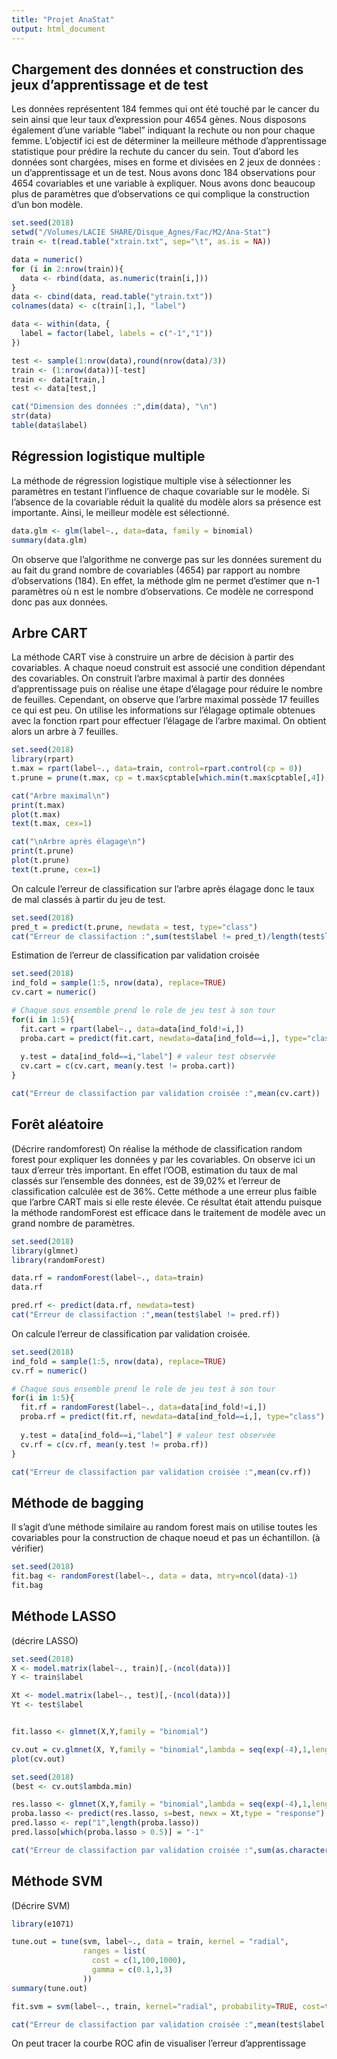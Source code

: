 ```yaml
---
title: "Projet AnaStat"
output: html_document
---
```


## Chargement des données et construction des jeux d'apprentissage et de test

Les données représentent 184 femmes qui ont été touché par le cancer du sein ainsi que leur taux d'expression pour 4654 gènes. Nous disposons également d'une variable "label" indiquant la rechute ou non pour chaque femme. L'objectif ici est de déterminer la meilleure méthode d'apprentissage statistique pour prédire la rechute du cancer du sein. Tout d'abord les données sont chargées, mises en forme et divisées en 2 jeux de données : un d'apprentissage et un de test. 
Nous avons donc 184 observations pour 4654 covariables et une variable à expliquer. Nous avons donc beaucoup plus de paramètres que d'observations ce qui complique la construction d'un bon modèle. 

```r
set.seed(2018)
setwd("/Volumes/LACIE SHARE/Disque_Agnes/Fac/M2/Ana-Stat")
train <- t(read.table("xtrain.txt", sep="\t", as.is = NA))

data = numeric()
for (i in 2:nrow(train)){
  data <- rbind(data, as.numeric(train[i,]))
}
data <- cbind(data, read.table("ytrain.txt"))
colnames(data) <- c(train[1,], "label")

data <- within(data, {
  label = factor(label, labels = c("-1","1"))
})

test <- sample(1:nrow(data),round(nrow(data)/3))
train <- (1:nrow(data))[-test]
train <- data[train,]
test <- data[test,]

cat("Dimension des données :",dim(data), "\n")
str(data)
table(data$label)
```

## Régression logistique multiple

La méthode de régression logistique multiple vise à sélectionner les paramètres en testant l'influence de chaque covariable sur le modèle. Si l'absence de la covariable réduit la qualité du modèle alors sa présence est importante. Ainsi, le meilleur modèle est sélectionné. 
```r
data.glm <- glm(label~., data=data, family = binomial)
summary(data.glm)
```

On observe que l'algorithme ne converge pas sur les données surement du au fait du grand nombre de covariables (4654) par rapport au nombre d'observations (184). En effet, la méthode glm ne permet d'estimer que n-1 paramètres où n est le nombre d'observations. Ce modèle ne correspond donc pas aux données. 

## Arbre CART

La méthode CART vise à construire un arbre de décision à partir des covariables. A chaque noeud construit est associé une condition dépendant des covariables. On construit l'arbre maximal à partir des données d'apprentissage puis on réalise une étape d'élagage pour réduire le nombre de feuilles. Cependant, on observe que l'arbre maximal possède 17 feuilles ce qui est peu. On utilise les informations sur l'élagage optimale obtenues avec la fonction rpart pour effectuer l'élagage de l'arbre maximal. On obtient alors un arbre à 7 feuilles.
```r
set.seed(2018)
library(rpart)
t.max = rpart(label~., data=train, control=rpart.control(cp = 0))
t.prune = prune(t.max, cp = t.max$cptable[which.min(t.max$cptable[,4]), 1])

cat("Arbre maximal\n")
print(t.max)
plot(t.max)
text(t.max, cex=1)

cat("\nArbre après élagage\n")
print(t.prune)
plot(t.prune)
text(t.prune, cex=1)
```

On calcule l'erreur de classification sur l'arbre après élagage donc le taux de mal classés à partir du jeu de test.
```r
set.seed(2018)
pred_t = predict(t.prune, newdata = test, type="class")
cat("Erreur de classifaction :",sum(test$label != pred_t)/length(test$label))
```

Estimation de l'erreur de classification par validation croisée
```r
set.seed(2018)
ind_fold = sample(1:5, nrow(data), replace=TRUE)
cv.cart = numeric()

# Chaque sous ensemble prend le role de jeu test à son tour
for(i in 1:5){
  fit.cart = rpart(label~., data=data[ind_fold!=i,])
  proba.cart = predict(fit.cart, newdata=data[ind_fold==i,], type="class") 
  
  y.test = data[ind_fold==i,"label"] # valeur test observée
  cv.cart = c(cv.cart, mean(y.test != proba.cart))
}

cat("Erreur de classifaction par validation croisée :",mean(cv.cart))
```


## Forêt aléatoire

(Décrire randomforest) On réalise la méthode de classification random forest pour expliquer les données y par les covariables. On observe ici un taux d'erreur très important. En effet l'OOB, estimation du taux de mal classés sur l'ensemble des données, est de 39,02% et l'erreur de classification calculée est de 36%. Cette méthode a une erreur plus faible que l'arbre CART mais si elle reste élevée. Ce résultat était attendu puisque la méthode randomForest est efficace dans le traitement de modèle avec un grand nombre de paramètres.

```r
set.seed(2018)
library(glmnet)
library(randomForest)

data.rf = randomForest(label~., data=train)
data.rf

pred.rf <- predict(data.rf, newdata=test)
cat("Erreur de classifaction :",mean(test$label != pred.rf))
```

On calcule l'erreur de classification par validation croisée.
```r
set.seed(2018)
ind_fold = sample(1:5, nrow(data), replace=TRUE)
cv.rf = numeric()

# Chaque sous ensemble prend le role de jeu test à son tour
for(i in 1:5){
  fit.rf = randomForest(label~., data=data[ind_fold!=i,])
  proba.rf = predict(fit.rf, newdata=data[ind_fold==i,], type="class") 
  
  y.test = data[ind_fold==i,"label"] # valeur test observée
  cv.rf = c(cv.rf, mean(y.test != proba.rf))
}

cat("Erreur de classifaction par validation croisée :",mean(cv.rf))
```

## Méthode de bagging

Il s'agit d'une méthode similaire au random forest mais on utilise toutes les covariables pour la construction de chaque noeud et pas un échantillon. (à vérifier)
```r
set.seed(2018)
fit.bag <- randomForest(label~., data = data, mtry=ncol(data)-1)
fit.bag
```


## Méthode LASSO

(décrire LASSO)
```r
set.seed(2018)
X <- model.matrix(label~., train)[,-(ncol(data))]
Y <- train$label

Xt <- model.matrix(label~., test)[,-(ncol(data))]
Yt <- test$label


fit.lasso <- glmnet(X,Y,family = "binomial")

cv.out = cv.glmnet(X, Y,family = "binomial",lambda = seq(exp(-4),1,length = 500))
plot(cv.out)
```

```r
set.seed(2018)
(best <- cv.out$lambda.min)

res.lasso <- glmnet(X,Y,family = "binomial",lambda = seq(exp(-4),1,length = 500))
proba.lasso <- predict(res.lasso, s=best, newx = Xt,type = "response")
pred.lasso <- rep("1",length(proba.lasso))
pred.lasso[which(proba.lasso > 0.5)] = "-1"

cat("Erreur de classifaction par validation croisée :",sum(as.character(Yt) == pred.lasso)/length(pred.lasso))
```

## Méthode SVM

(Décrire SVM)
```r
library(e1071)

tune.out = tune(svm, label~., data = train, kernel = "radial",
                ranges = list(
                  cost = c(1,100,1000),
                  gamma = c(0.1,1,3)
                ))
summary(tune.out)

fit.svm = svm(label~., train, kernel="radial", probability=TRUE, cost=tune.out$best.parameters$cost, gamma=tune.out$best.parameters$gamma)

cat("Erreur de classifaction par validation croisée :",mean(test$label != predict(fit.svm,newdata = test)))

```

On peut tracer la courbe ROC afin de visualiser l'erreur d'apprentissage

